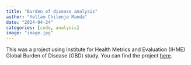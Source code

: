 ```yaml
---
title: "Burden of disease analysis"
author: "Yollam Chilenje Manda"
date: "2024-04-24"
categories: [code, analysis]
image: "image.jpg"
---
```


This was a project using Institute for Health Metrics and Evaluation (IHME) Global Burden of Disease (GBD) study. You can find the project [here](https://github.com/yolly265/rmc_week_02_workshop/blob/main/rmd/burden_of_disease_report.md/){target="_blank"}.
